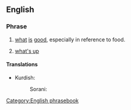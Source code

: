 ==English==

===Phrase===
{{head|en|phrase|head=[[what]][['s]] [[good]]}}

# {{label|en|colloquial}} [[what]] [[is]] [[good]], especially in reference to food.
# {{label|en|slang}} [[what's up]]

====Translations====
{{trans-top|''(colloquial)'' what is good, especially in reference to food}}
* Kurdish:
*: Sorani: {{t|ku|چی باشه‌؟|tr=çi bashe?|sc=ku-Arab}}
{{trans-mid}}
{{trans-bottom}}

{{trans-top|''(slang)'' what's up}}
{{trans-mid}}
{{trans-bottom}}

[[Category:English phrasebook]]